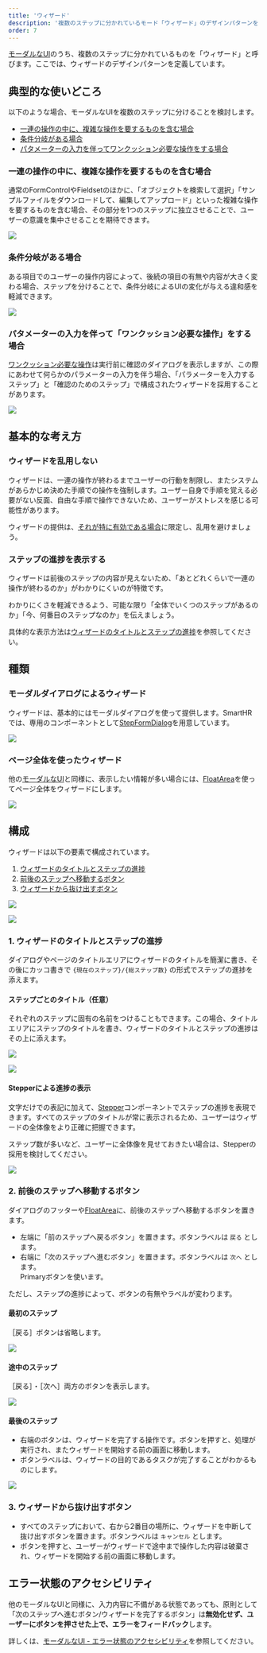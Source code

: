 ```yaml
---
title: 'ウィザード'
description: '複数のステップに分かれているモード「ウィザード」のデザインパターンを定義しています。'
order: 7
---
```


[モーダルなUI](/products/design-patterns/modal-ui/)のうち、複数のステップに分かれているものを「ウィザード」と呼びます。ここでは、ウィザードのデザインパターンを定義しています。

## 典型的な使いどころ

以下のような場合、モーダルなUIを複数のステップに分けることを検討します。

- [一連の操作の中に、複雑な操作を要するものを含む場合](#h3-0)
- [条件分岐がある場合](#h3-1)
- [パタメーターの入力を伴ってワンクッション必要な操作をする場合](#h3-2)

### 一連の操作の中に、複雑な操作を要するものを含む場合

通常のFormControlやFieldsetのほかに、「オブジェクトを検索して選択」「サンプルファイルをダウンロードして、編集してアップロード」といった複雑な操作を要するものを含む場合、その部分を1つのステップに独立させることで、ユーザーの意識を集中させることを期待できます。

![](./images/wizard_usecase_complex.jpg)

### 条件分岐がある場合

ある項目でのユーザーの操作内容によって、後続の項目の有無や内容が大きく変わる場合、ステップを分けることで、条件分岐によるUIの変化が与える違和感を軽減できます。

![](./images/wizard_usecase_conditional.jpg)

### パタメーターの入力を伴って「ワンクッション必要な操作」をする場合

[ワンクッション必要な操作](/products/design-patterns/confirmation-step/)は実行前に確認のダイアログを表示しますが、この際にあわせて何らかのパラメーターの入力を伴う場合、「パラメーターを入力するステップ」と「確認のためのステップ」で構成されたウィザードを採用することがあります。

![](./images/wizard_usecase_parameter.jpg)


## 基本的な考え方

### ウィザードを乱用しない

ウィザードは、一連の操作が終わるまでユーザーの行動を制限し、またシステムがあらかじめ決めた手順での操作を強制します。ユーザー自身で手順を覚える必要がない反面、自由な手順で操作できないため、ユーザーがストレスを感じる可能性があります。

ウィザードの提供は、[それが特に有効である場合](#h2-0)に限定し、乱用を避けましょう。

### ステップの進捗を表示する

ウィザードは前後のステップの内容が見えないため、「あとどれくらいで一連の操作が終わるのか」がわかりにくいのが特徴です。

わかりにくさを軽減できるよう、可能な限り「全体でいくつのステップがあるのか」「今、何番目のステップなのか」を伝えましょう。

具体的な表示方法は[ウィザードのタイトルとステップの進捗](#h3-7)を参照してください。

## 種類

### モーダルダイアログによるウィザード

ウィザードは、基本的にはモーダルダイアログを使って提供します。SmartHRでは、専用のコンポーネントとして[StepFormDialog](/products/components/dialog/step-form-dialog/)を用意しています。

![](./images/wizard_dialog.jpg)

### ページ全体を使ったウィザード

他の[モーダルなUI](/products/design-patterns/modal-ui/)と同様に、表示したい情報が多い場合には、[FloatArea](/products/components/float-area/)を使ってページ全体をウィザードにします。

![](./images/wizard_fullpage.jpg)


## 構成

ウィザードは以下の要素で構成されています。

1. [ウィザードのタイトルとステップの進捗](#h3-7)
2. [前後のステップへ移動するボタン](#h3-)
3. [ウィザードから抜け出すボタン](#h3-9)

![](./images/wizard_composition_dialog.jpg)

![](./images/wizard_composition_fullpage.jpg)


### 1. ウィザードのタイトルとステップの進捗

ダイアログやページのタイトルエリアにウィザードのタイトルを簡潔に書き、その後にカッコ書きで `{現在のステップ}/{総ステップ数}` の形式でステップの進捗を添えます。

#### ステップごとのタイトル（任意）
それぞれのステップに固有の名前をつけることもできます。この場合、タイトルエリアにステップのタイトルを書き、ウィザードのタイトルとステップの進捗はその上に添えます。

![](./images/wizard_steptitle_dialog.jpg)

![](./images/wizard_steptitle_fullpage.jpg)

#### Stepperによる進捗の表示

文字だけでの表記に加えて、[Stepper](/products/components/stepper/)コンポーネントでステップの進捗を表現できます。すべてのステップのタイトルが常に表示されるため、ユーザーはウィザードの全体像をより正確に把握できます。

ステップ数が多いなど、ユーザーに全体像を見せておきたい場合は、Stepperの採用を検討してください。

![](./images/wizard_stepper.jpg)

### 2. 前後のステップへ移動するボタン

ダイアログのフッターや[FloatArea](/products/components/float-area/)に、前後のステップへ移動するボタンを置きます。
- 左端に「前のステップへ戻るボタン」を置きます。ボタンラベルは  `戻る` とします。
- 右端に「次のステップへ進むボタン」を置きます。ボタンラベルは `次へ` とします。<br />Primaryボタンを使います。

ただし、ステップの進捗によって、ボタンの有無やラベルが変わります。

#### 最初のステップ
［戻る］ボタンは省略します。

![](./images/wizard_buttons_variation1.jpg)

#### 途中のステップ

［戻る］・［次へ］両方のボタンを表示します。

![](./images/wizard_buttons_variation2.jpg)


#### 最後のステップ

- 右端のボタンは、ウィザードを完了する操作です。ボタンを押すと、処理が実行され、またウィザードを開始する前の画面に移動します。
- ボタンラベルは、ウィザードの目的であるタスクが完了することがわかるものにします。

![](./images/wizard_buttons_variation3.jpg)

### 3. ウィザードから抜け出すボタン
- すべてのステップにおいて、右から2番目の場所に、ウィザードを中断して抜け出すボタンを置きます。ボタンラベルは `キャンセル` とします。
- ボタンを押すと、ユーザーがウィザードで途中まで操作した内容は破棄され、ウィザードを開始する前の画面に移動します。


## エラー状態のアクセシビリティ

他のモーダルなUIと同様に、入力内容に不備がある状態であっても、原則として「次のステップへ進むボタン/ウィザードを完了するボタン」は**無効化せず、ユーザーにボタンを押させた上で、エラーをフィードバック**します。

詳しくは、[モーダルなUI - エラー状態のアクセシビリティ](/products/design-patterns/modal-ui/#h2-4)を参照してください。
